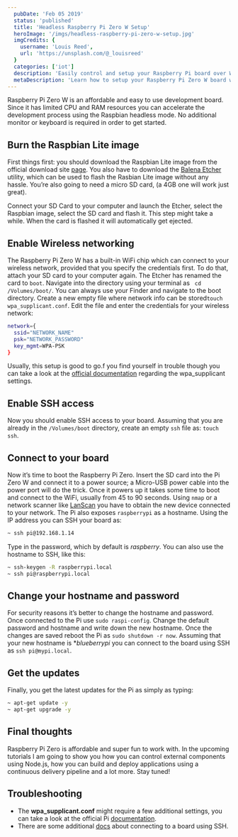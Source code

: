 ```yaml
---
  pubDate: 'Feb 05 2019'
  status: 'published'
  title: 'Headless Raspberry Pi Zero W Setup'
  heroImage: '/imgs/headless-raspberry-pi-zero-w-setup.jpg'
  imgCredits: {
    username: 'Louis Reed',
    url: 'https://unsplash.com/@_louisreed'
  }
  categories: ['iot']
  description: 'Easily control and setup your Raspberry Pi board over WIFI.'
  metaDescription: 'Learn how to setup your Raspberry Pi Zero W board without a monitor or keyboard.'
---
```


Raspberry Pi Zero W is an affordable and easy to use development board. Since it has limited CPU and RAM resources you can accelerate the development process using the Raspbian headless mode. No additional monitor or keyboard is required in order to get started.

## Burn the Raspbian Lite image
First things first: you should download the Raspbian Lite image from the official download site [page](https://www.raspberrypi.org/downloads/raspbian/). You also have to download the [Balena Etcher](https://www.balena.io/etcher/) utility, which can be used to flash the Rasbian Lite image without any hassle. You’re also going to need a micro SD card, (a 4GB one will work just great).

Connect your SD Card to your computer and launch the Etcher, select the Raspbian image, select the SD card and flash it. This step might take a while. When the card is flashed it will automatically get ejected.

## Enable Wireless networking
The Raspberry Pi Zero W has a built-in WiFi chip which can connect to your wireless network, provided that you specify the credentials first. To do that,  attach your SD card to your computer again. The Etcher has renamed the card to `boot`. Navigate into the directory using your terminal as ` cd /Volumes/boot/`. You can always use your Finder and navigate to the boot directory. Create a new empty file where network info can be stored`touch wpa_supplicant.conf`. Edit the file and enter the credentials for your wireless network:
```bash
network={
  ssid="NETWORK_NAME"
  psk="NETWORK_PASSWORD"
  key_mgmt=WPA-PSK
}
```
Usually, this setup is good to go.f you find yourself in trouble though you can take a look at the [official documentation](https://www.raspberrypi.org/documentation/configuration/wireless/wireless-cli.md) regarding the wpa_supplicant settings.

## Enable SSH access
Now you should enable SSH access to your board. Assuming that you are already in the `/Volumes/boot` directory, create an empty `ssh` file as: `touch ssh`.

## Connect to your board
Now it’s time to boot the Raspberry Pi Zero. Insert the SD card into the Pi Zero W and connect it to a power source; a Micro-USB power cable into the power port will do the trick. Once it powers up it takes some time to boot and connect to the WiFi, usually from 45 to 90 seconds. Using `nmap` or a network scanner like [LanScan](https://itunes.apple.com/us/app/lanscan/id472226235) you have to obtain the new device connected to your network. The Pi also exposes `raspberrypi` as a hostname. Using the IP address you can SSH your board as:
```bash
~ ssh pi@192.168.1.14
```
Type in the password, which by default is *raspberry*.
You can also use the hostname to SSH, like this:
```bash
~ ssh-keygen -R raspberrypi.local
~ ssh pi@raspberrypi.local
```

## Change your hostname and password
For security reasons it’s better to change the hostname and password. Once connected to the Pi use `sudo raspi-config`. Change the default password and hostname and write down the new hostname. Once the changes are saved reboot the Pi as `sudo shutdown -r now`. Assuming that your new hostname is **blueberrypi* you can connect to the board using SSH as `ssh pi@mypi.local`.

## Get the updates
Finally, you get the latest updates for the Pi as simply as typing:
```bash
~ apt-get update -y
~ apt-get upgrade -y
```

## Final thoughts
Raspberry Pi Zero is affordable and super fun to work with. In the upcoming tutorials I am going to show you how you can control external components using Node.js, how you can build and deploy applications using a continuous delivery pipeline and a lot more. Stay tuned!

## Troubleshooting
- The **wpa_supplicant.conf** might require a few additional settings, you can take a look at the official Pi [documentation](https://www.raspberrypi.org/documentation/configuration/wireless/wireless-cli.md).
- There are some additional [docs](https://www.raspberrypi.org/documentation/remote-access/ssh/README.md#3-enable-ssh-on-a-headless-raspberry-pi-add-file-to-sd-card-on-another-machine) about connecting to a board using SSH.



